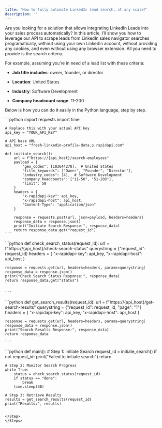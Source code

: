 ```yaml
---
title: 'How to fully automate LinkedIn lead search, at any scale?'
description: ''
---
```


Are you looking for a solution that allows integrating LinkedIn Leads into your sales process automatically? In this article, I’ll show you how to leverage our API to scrape leads from LinkedIn sales navigator searches programatically, without using your own LinkedIn account, without providing any cookies, and even without using any browser extension. All you need to provide is the search criteria.

For example, assuming you’re in need of a lead list with these criteria:

* **Job title includes**: owner, founder, or director

* **Location**: United States

* **Industry**: Software Development

* **Company headcount range**: 11-200

Below is how you can do it easily in the Python language, step by step.

<Steps>
  <Step title="Initiate a Search">
    ```python
    import requests
    import time

    # Replace this with your actual API key
    api_key = "YOUR_API_KEY"

    # API base URL
    api_host = "fresh-linkedin-profile-data.p.rapidapi.com"

    def initiate_search():
        url = f"https://{api_host}/search-employees"
        payload = {
            "geo_codes": [103644278],  # United States
            "title_keywords": ["Owner", "Founder", "Director"],
            "industry_codes": [4],  # Software Development
            "company_headcounts": ["11-50", "51-200"],
            "limit": 50
        }
        headers = {
            "x-rapidapi-key": api_key,
            "x-rapidapi-host": api_host,
            "Content-Type": "application/json"
        }

        response = requests.post(url, json=payload, headers=headers)
        response_data = response.json()
        print("Initiate Search Response:", response_data)
        return response_data.get("request_id")
    ```
  </Step>

  <Step title="Check Search Progress">
    ```python
    def check_search_status(request_id):
    url = f"https://{api_host}/check-search-status"
    querystring = {"request_id": request_id}
    headers = {
        "x-rapidapi-key": api_key,
        "x-rapidapi-host": api_host
    }

    response = requests.get(url, headers=headers, params=querystring)
    response_data = response.json()
    print("Check Search Status Response:", response_data)
    return response_data.get("status")


    ```
  </Step>

  <Step title="Retrieve Search Results">
    ```python
    def get_search_results(request_id):
    url = f"https://{api_host}/get-search-results"
    querystring = {"request_id": request_id, "page": "1"}
    headers = {
        "x-rapidapi-key": api_key,
        "x-rapidapi-host": api_host
    }

    response = requests.get(url, headers=headers, params=querystring)
    response_data = response.json()
    print("Search Results Response:", response_data)
    return response_data

    ```
  </Step>
  <Step title="Put All Together">
  ```python
    def main():
    # Step 1: Initiate Search
    request_id = initiate_search()
    if not request_id:
        print("Failed to initiate search")
        return

    # Step 2: Monitor Search Progress
    while True:
        status = check_search_status(request_id)
        if status == "done":
            break
        time.sleep(30)

    # Step 3: Retrieve Results
    results = get_search_results(request_id)
    print("Results:", results)

  ```
    
  </Step>  
</Steps>